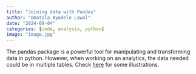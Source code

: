 ```yaml
---
title: "Joining data with Pandas"
author: "Omotola Ayodele Lawal"
date: "2024-09-04"
categories: [code, analysis, python]
image: "image.jpg"
---
```


The pandas package is a powerful tool for manipulating and transforming data in python. However, when working on an analytics, the data needed could be in multiple tables. Check [here](https://github.com/lawaloa/Joining_Data_with_pandas){target="_blank"} for some illustrations.